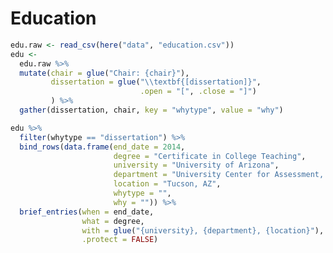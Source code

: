 # **Education**

```r
edu.raw <- read_csv(here("data", "education.csv"))
edu <-
  edu.raw %>% 
  mutate(chair = glue("Chair: {chair}"),
         dissertation = glue("\\textbf{[dissertation]}", 
                             .open = "[", .close = "]")
         ) %>% 
  gather(dissertation, chair, key = "whytype", value = "why")

edu %>%
  filter(whytype == "dissertation") %>%
  bind_rows(data.frame(end_date = 2014, 
                       degree = "Certificate in College Teaching", 
                       university = "University of Arizona",
                       department = "University Center for Assessment, Teaching, and Technology",
                       location = "Tucson, AZ",
                       whytype = "",
                       why = "")) %>%
  brief_entries(when = end_date,
                what = degree,
                with = glue("{university}, {department}, {location}"),
                .protect = FALSE)

```